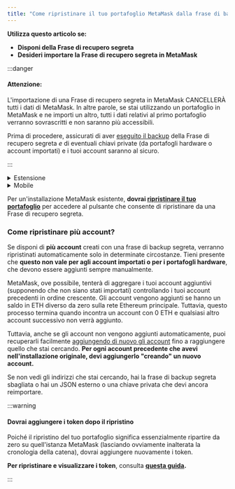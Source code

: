 ```yaml
---
title: "Come ripristinare il tuo portafoglio MetaMask dalla frase di backup segreta"
---
```



**Utilizza questo articolo se:**

- **Disponi della Frase di recupero segreta**
- **Desideri importare la Frase di recupero segreta in MetaMask**

:::danger

#### Attenzione:

L'importazione di una Frase di recupero segreta in MetaMask CANCELLERÀ tutti i dati di MetaMask. In altre parole, se stai utilizzando un portafoglio in MetaMask e ne importi un altro, tutti i dati relativi al primo portafoglio verranno sovrascritti e non saranno più accessibili.

Prima di procedere, assicurati di aver [eseguito il backup](/privacy-and-security/how-to-reveal-your-secret-recovery-phrase) della Frase di recupero segreta _e_ di eventuali chiavi private (da portafogli hardware o account importati) e i tuoi account saranno al sicuro.

:::

<Tabs>

<TabItem value="Nuova installazione" label="Nuova installazione">

<details>
<summary>Estensione</summary>

<div>

1. Durante la configurazione di una nuova installazione di MetaMask, fai clic su "Importa un portafoglio esistente":

   {" "}

   <div class="center-container">
     <div class="img-large">
       <img
         src={
           require("../../../../../../img/managing-my-wallet/resetting-deleting-and-restoring/how-to-restore-your-metamask-wallet-from-secret-recovery-phrase/MetaMask_SRP_recovery_desktop.gif")
             .default
         }
         alt="Ripristino SRP MetaMask desktop"
       />
     </div>
   </div>

2. Segui le indicazioni per inserire la tua Frase di recupero segreta. Inserisci ogni parola in una casella separata, assicurandoti di digitare ogni parola in minuscolo e senza spazi.

   {" "}

   <div class="center-container">
     <div class="img-large">
       <img
         src={
           require("../../../../../../img/managing-my-wallet/resetting-deleting-and-restoring/how-to-restore-your-metamask-wallet-from-secret-recovery-phrase/MetaMask_SRP_recovery_desktop.png")
             .default
         }
         alt="Ripristino SRP MetaMask desktop"
       />
     </div>
   </div>

</div>
</details>

<details>
<summary>Mobile</summary>

<div>

1. Quando installi MetaMask, fai clic sul pulsante "Importa utilizzando Frase di recupero segreta":

   {" "}

   <div class="center-container">
     <div class="img-small">
       <img
         src={
           require("../../../../../../img/managing-my-wallet/resetting-deleting-and-restoring/how-to-restore-your-metamask-wallet-from-secret-recovery-phrase/MetaMask_SRP_recovery_mobile2.gif")
             .default
         }
         alt="Ripristino SRP MetaMask mobile"
       />
     </div>
   </div>

2. Inserisci l'intera frase in un campo di testo. Digita tutte le 12 parole nell'ordine corretto, in minuscolo e con uno spazio tra una parola e l'altra. Non lasciare spazi aggiuntivi dopo l'ultima parola. Ecco come appare:

   {" "}

   <div class="center-container">
     <div class="img-small">
       <img
         src={
           require("../../../../../../img/managing-my-wallet/resetting-deleting-and-restoring/how-to-restore-your-metamask-wallet-from-secret-recovery-phrase/MetaMask_SRP_recovery_mobile.gif")
             .default
         }
         alt="Ripristino SRP MetaMask mobile"
       />
     </div>
   </div>

</div>
</details>

</TabItem>

<TabItem value="Installazione esistente" label="Installazione esistente">

Per un'installazione MetaMask esistente, **dovrai [ripristinare il tuo portafoglio](/managing-my-wallet/resetting-deleting-and-restoring/how-to-reset-your-wallet)** per accedere al pulsante che consente di ripristinare da una Frase di recupero segreta.

### Come ripristinare più account?

Se disponi di **più account** creati con una frase di backup segreta, verranno ripristinati automaticamente solo in determinate circostanze. Tieni presente che **questo non vale per agli account importati o per i portafogli hardware**, che devono essere aggiunti sempre manualmente.

MetaMask, ove possibile, tenterà di aggregare i tuoi account aggiuntivi (supponendo che non siano stati importati) controllando i tuoi account precedenti in ordine crescente. Gli account vengono aggiunti se hanno un saldo in ETH diverso da zero sulla rete Ethereum principale. Tuttavia, questo processo termina quando incontra un account con 0 ETH e qualsiasi altro account successivo non verrà aggiunto.

Tuttavia, anche se gli account non vengono aggiunti automaticamente, puoi recuperarli facilmente [aggiungendo di nuovo gli account](/managing-my-wallet/accounts-and-addresses/how-to-add-missing-accounts-after-restoring-with-secret-recovery-phrase) fino a raggiungere quello che stai cercando. **Per ogni account precedente che avevi nell'installazione originale, devi aggiungerlo "creando" un nuovo account.**

Se non vedi gli indirizzi che stai cercando, hai la frase di backup segreta sbagliata o hai un JSON esterno o una chiave privata che devi ancora reimportare.

:::warning

#### Dovrai aggiungere i token dopo il ripristino

Poiché il ripristino del tuo portafoglio significa essenzialmente ripartire da zero su quell'istanza MetaMask (lasciando ovviamente inalterata la cronologia della catena), dovrai aggiungere nuovamente i token.

**Per ripristinare e visualizzare i token**, consulta **[questa guida](/managing-my-tokens/custom-tokens/how-to-display-tokens-in-metamask).**

:::

</TabItem>

</Tabs>
